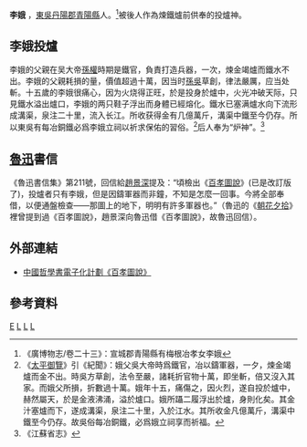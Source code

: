 '''李娥''' {{BD|？年||？年||catIdx=L}}，[[東吳|東吳]][[丹陽郡|丹陽郡]][[青陽縣|青陽縣]]人。<ref>《廣博物志/卷二十三》：宣城郡青陽縣有梅根冶孝女李娥</ref>被後人作為煉鐵爐前供奉的投爐神。

==李娥投爐==
李娥的父親在吴大帝[[孫權|孫權]]時期是鐵官，負責打造兵器，一次，煉金竭爐而鐵水不出。李娥的父親耗損的量，價值超過十萬，因当时[[孫吳|孫吳]]草創，律法嚴厲，应当处斬。十五歲的李娥很痛心，因为火烧得正旺，於是投身於爐中，火光冲破天际，只見鐵水溢出爐口，李娥的两只鞋子浮出而身體已經熔化。鐵水已塞满爐水向下流形成溝渠，泉注二十里，流入长江。所收获得金有几億萬斤，溝渠中鐵至今仍存。所以東吳有每冶銅鐵必爲李娥立祠以祈求保佑的習俗。<ref>《[[:s:太平御覽/0415|太平御覽]]》引《紀聞》：娥父吳大帝時爲鐵官，冶以鑄軍器，一夕，煉金竭爐而金不出。時吳方草創，法令至嚴，諸耗折官物十萬，即坐斬，倍又沒入其家。而娥父所損，折數過十萬。娥年十五，痛傷之，因火烈，遂自投於爐中，赫然屬天，於是金液沸涌，溢於爐口。娥所躡二履浮出於爐，身則化矣。其金汁塞爐而下，遂成溝渠，泉注二十里，入於江水。其所收金凡億萬斤，溝渠中鐵至今仍存。故吳俗每冶銅鐵，必爲娥立祠享而祈福。</ref>后人奉为“炉神”。<ref>《江蘇省志》</ref>

==[[魯迅|魯迅]]書信==
《魯迅書信集》第211號，回信給[[趙景深|趙景深]]提及：“頃檢出《[[百孝圖說|百孝圖說]]》(已是改訂版了)，投爐者只有李娥，但是因鑄軍器而非鐘，不知是怎麼一回事。今將全部奉借，以便通盤檢查——那圖上的地下，明明有許多軍器也。”（魯迅的《[[:s:朝花夕拾|朝花夕拾]]》裡曾提到過《百孝圖說》，趙景深向魯迅借《百孝圖說》，故魯迅回信）。
==外部連結==
*[https://ctext.org/wiki.pl?if=gb&chapter=668803#p115 中國哲學書電子化計劃《百孝圖說》]

==參考資料==
{{Reflist}}
[[Category:李姓|E]]
[[Category:東吳女性人物|L]]
[[Category:東吳自殺人物|L]]
[[Category:中国女神|L]]